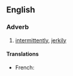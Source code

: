 ==English==

===Adverb===
{{head|en|adverb|head=in [[fits and starts]]}}

# [[intermittently]], [[jerkily]]

====Translations====
{{trans-top}}
* French: {{t|fr|par à-coups}}
{{trans-mid}}
{{trans-bottom}}